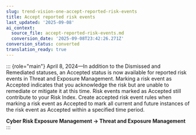 ```yaml
---
slug: trend-vision-one-accept-reported-risk-events
title: Accept reported risk events
last_updated: '2025-09-08'
ai_context:
  source_file: accept-reported-risk-events.md
  conversion_date: '2025-09-08T23:42:26.271Z'
conversion_status: converted
translation_ready: true
---
```


::: {role="main"}
April 8, 2024—In addition to the Dismissed and Remediated statuses, an Accepted status is now available for reported risk events in Threat and Exposure Management. Marking a risk event as Accepted indicates that you acknowledge the risk but are unable to remediate or mitigate it at this time. Risk events marked as Accepted still contribute to your Risk Index. Create accepted risk event rules when marking a risk event as Accepted to mark all current and future instances of the risk event as Accepted within a specified time period.

**Cyber Risk Exposure Management → Threat and Exposure Management**
:::
